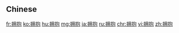 {{also|擁抱}}
==Chinese==
{{zh-see|擁抱}}

[[fr:拥抱]]
[[ko:拥抱]]
[[hu:拥抱]]
[[mg:拥抱]]
[[ja:拥抱]]
[[ru:拥抱]]
[[chr:拥抱]]
[[vi:拥抱]]
[[zh:拥抱]]